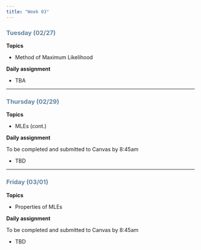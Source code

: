 ```yaml
---
title: "Week 03"
---
```


::: {style="color: #6284a2"}
### Tuesday (02/27)
:::

**Topics**

-   Method of Maximum Likelihood

**Daily assignment**

-   TBA

------------------------------------------------------------------------

::: {style="color: #6284a2"}
### Thursday (02/29)
:::

**Topics**

-   MLEs (cont.)

**Daily assignment**

To be completed and submitted to Canvas by 8:45am

-   TBD

------------------------------------------------------------------------

::: {style="color: #6284a2"}
### Friday (03/01)
:::

**Topics**

-   Properties of MLEs

**Daily assignment**

To be completed and submitted to Canvas by 8:45am

-   TBD
